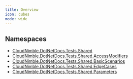 ```yaml
---
title: Overview
icon: cubes
mode: wide
---
```


## Namespaces

- [CloudNimble.DotNetDocs.Tests.Shared](CloudNimble/DotNetDocs/Tests/Shared)
- [CloudNimble.DotNetDocs.Tests.Shared.AccessModifiers](CloudNimble/DotNetDocs/Tests/Shared/AccessModifiers)
- [CloudNimble.DotNetDocs.Tests.Shared.BasicScenarios](CloudNimble/DotNetDocs/Tests/Shared/BasicScenarios)
- [CloudNimble.DotNetDocs.Tests.Shared.EdgeCases](CloudNimble/DotNetDocs/Tests/Shared/EdgeCases)
- [CloudNimble.DotNetDocs.Tests.Shared.Parameters](CloudNimble/DotNetDocs/Tests/Shared/Parameters)
